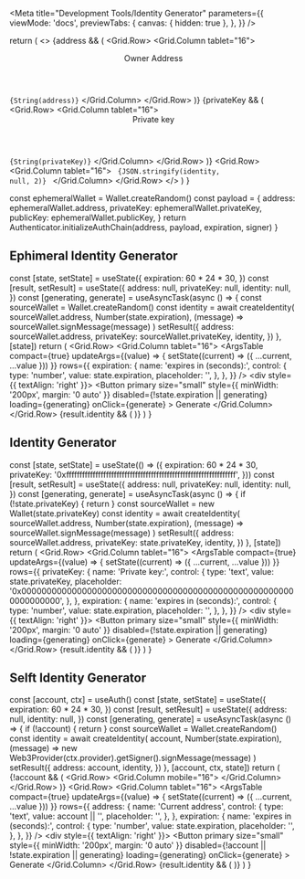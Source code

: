 
<Meta
  title="Development Tools/Identity Generator"
  parameters={{
    viewMode: 'docs',
    previewTabs: {
      canvas: { hidden: true },
    },
  }}
/>

  return (
    <>
      {address && (
        <Grid.Row>
          <Grid.Column tablet="16">
            <Header sub>Owner Address</Header>
            <Code inline>{String(address)}</Code>
          </Grid.Column>
        </Grid.Row>
      )}
      {privateKey && (
        <Grid.Row>
          <Grid.Column tablet="16">
            <Header sub>Private key</Header>
            <Code inline>{String(privateKey)}</Code>
          </Grid.Column>
        </Grid.Row>
      )}
      <Grid.Row>
        <Grid.Column tablet="16">
          <Code note="Identity" copy language="json">
            {JSON.stringify(identity, null, 2)}
          </Code>
        </Grid.Column>
      </Grid.Row>
    </>
  )
}

  const ephemeralWallet = Wallet.createRandom()
  const payload = {
    address: ephemeralWallet.address,
    privateKey: ephemeralWallet.privateKey,
    publicKey: ephemeralWallet.publicKey,
  }
  return Authenticator.initializeAuthChain(address, payload, expiration, signer)
}

## Ephimeral Identity Generator

  const [state, setState] = useState({
    expiration: 60 * 24 * 30,
  })
  const [result, setResult] = useState({
    address: null,
    privateKey: null,
    identity: null,
  })
  const [generating, generate] = useAsyncTask(async () => {
    const sourceWallet = Wallet.createRandom()
    const identity = await createIdentity(
      sourceWallet.address,
      Number(state.expiration),
      (message) => sourceWallet.signMessage(message)
    )
    setResult({
      address: sourceWallet.address,
      privateKey: sourceWallet.privateKey,
      identity,
    })
  }, [state])
  return (
    <Container>
      <Grid>
        <Grid.Row>
          <Grid.Column tablet="16">
            <ArgsTable
              compact={true}
              updateArgs={(value) => {
                setState((current) => ({ ...current, ...value }))
              }}
              rows={{
                expiration: {
                  name: 'expires in (seconds):',
                  control: {
                    type: 'number',
                    value: state.expiration,
                    placeholder: '',
                  },
                },
              }}
            />
            <div style={{ textAlign: 'right' }}>
              <Button
                primary
                size="small"
                style={{ minWidth: '200px', margin: '0 auto' }}
                disabled={!state.expiration || generating}
                loading={generating}
                onClick={generate}
              >
                Generate
              </Button>
            </div>
          </Grid.Column>
        </Grid.Row>
        {result.identity && (
          <Identity
            address={result.address}
            privateKey={result.privateKey}
            identity={result.identity}
          />
        )}
      </Grid>
    </Container>
  )
}

<EphimeralIdentityGenerator />

<Divider />

## Identity Generator

  const [state, setState] = useState(() => ({
    expiration: 60 * 24 * 30,
    privateKey:
      '0xffffffffffffffffffffffffffffffffffffffffffffffffffffffffffffffff',
  }))
  const [result, setResult] = useState({
    address: null,
    privateKey: null,
    identity: null,
  })
  const [generating, generate] = useAsyncTask(async () => {
    if (!state.privateKey) {
      return
    }
    const sourceWallet = new Wallet(state.privateKey)
    const identity = await createIdentity(
      sourceWallet.address,
      Number(state.expiration),
      (message) => sourceWallet.signMessage(message)
    )
    setResult({
      address: sourceWallet.address,
      privateKey: state.privateKey,
      identity,
    })
  }, [state])
  return (
    <Container>
      <Grid>
        <Grid.Row>
          <Grid.Column tablet="16">
            <ArgsTable
              compact={true}
              updateArgs={(value) => {
                setState((current) => ({ ...current, ...value }))
              }}
              rows={{
                privateKey: {
                  name: 'Private key:',
                  control: {
                    type: 'text',
                    value: state.privateKey,
                    placeholder:
                      '0x0000000000000000000000000000000000000000000000000000000000000000',
                  },
                },
                expiration: {
                  name: 'expires in (seconds):',
                  control: {
                    type: 'number',
                    value: state.expiration,
                    placeholder: '',
                  },
                },
              }}
            />
            <div style={{ textAlign: 'right' }}>
              <Button
                primary
                size="small"
                style={{ minWidth: '200px', margin: '0 auto' }}
                disabled={!state.expiration || generating}
                loading={generating}
                onClick={generate}
              >
                Generate
              </Button>
            </div>
          </Grid.Column>
        </Grid.Row>
        {result.identity && (
          <Identity
            address={result.address}
            privateKey={result.privateKey}
            identity={result.identity}
          />
        )}
      </Grid>
    </Container>
  )
}

<IdentityGenerator />

<Divider />

## Selft Identity Generator

  const [account, ctx] = useAuth()
  const [state, setState] = useState({
    expiration: 60 * 24 * 30,
  })
  const [result, setResult] = useState({
    address: null,
    identity: null,
  })
  const [generating, generate] = useAsyncTask(async () => {
    if (!account) {
      return
    }
    const sourceWallet = Wallet.createRandom()
    const identity = await createIdentity(
      account,
      Number(state.expiration),
      (message) =>
        new Web3Provider(ctx.provider).getSigner().signMessage(message)
    )
    setResult({
      address: account,
      identity,
    })
  }, [account, ctx, state])
  return (
    <Container>
      <Grid>
        {!account && (
          <Grid.Row>
            <Grid.Column mobile="16">
              <MissingAuthMessage />
            </Grid.Column>
          </Grid.Row>
        )}
        <Grid.Row>
          <Grid.Column tablet="16">
            <ArgsTable
              compact={true}
              updateArgs={(value) => {
                setState((current) => ({ ...current, ...value }))
              }}
              rows={{
                address: {
                  name: 'Current address',
                  control: {
                    type: 'text',
                    value: account || '',
                    placeholder: '',
                  },
                },
                expiration: {
                  name: 'expires in (seconds):',
                  control: {
                    type: 'number',
                    value: state.expiration,
                    placeholder: '',
                  },
                },
              }}
            />
            <div style={{ textAlign: 'right' }}>
              <Button
                primary
                size="small"
                style={{ minWidth: '200px', margin: '0 auto' }}
                disabled={!account || !state.expiration || generating}
                loading={generating}
                onClick={generate}
              >
                Generate
              </Button>
            </div>
          </Grid.Column>
        </Grid.Row>
        {result.identity && (
          <Identity address={result.address} identity={result.identity} />
        )}
      </Grid>
    </Container>
  )
}

<SelfIdentityGenerator />

<Divider />
